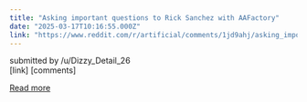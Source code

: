 ```yaml
---
title: "Asking important questions to Rick Sanchez with AAFactory"
date: "2025-03-17T10:16:55.000Z"
link: "https://www.reddit.com/r/artificial/comments/1jd9ahj/asking_important_questions_to_rick_sanchez_with/"
---
```


submitted by    /u/Dizzy_Detail_26  
 [link]   [comments]

[Read more](https://www.reddit.com/r/artificial/comments/1jd9ahj/asking_important_questions_to_rick_sanchez_with/)
